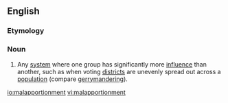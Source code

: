 ==English==

===Etymology===
{{prefix|en|mal|apportionment}}

===Noun===
{{en-noun|~}}

# {{label|en|politics}} Any [[system]] where one group has significantly more [[influence]] than another, such as when voting [[district]]s are unevenly spread out across a [[population]] (compare [[gerrymandering]]).

[[io:malapportionment]]
[[vi:malapportionment]]